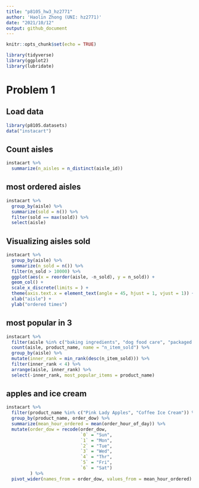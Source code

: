 ```yaml
---
title: "p8105_hw3_hz2771"
author: 'Haolin Zhong (UNI: hz2771)'
date: "2021/10/12"
output: github_document
---
```


```r
knitr::opts_chunk$set(echo = TRUE)
```

```r
library(tidyverse)
library(ggplot2)
library(lubridate)
```


# Problem 1

## Load data

```r
library(p8105.datasets)
data("instacart")
```

## Count aisles

```r
instacart %>% 
  summarize(n_aisles = n_distinct(aisle_id))
```

## most ordered aisles
```r
instacart %>% 
  group_by(aisle) %>% 
  summarize(sold = n()) %>% 
  filter(sold == max(sold)) %>% 
  select(aisle)
```

## Visualizing aisles sold

```r
instacart %>% 
  group_by(aisle) %>% 
  summarize(n_sold = n()) %>% 
  filter(n_sold > 10000) %>% 
  ggplot(aes(x = reorder(aisle, -n_sold), y = n_sold)) +
  geom_col() + 
  scale_x_discrete(limits = ) +
  theme(axis.text.x = element_text(angle = 45, hjust = 1, vjust = 1)) +
  xlab("aisle") +
  ylab("ordered times")

```

## most popular in 3

```r
instacart %>% 
  filter(aisle %in% c("baking ingredients", "dog food care", "packaged vegetables fruits")) %>% 
  count(aisle, product_name, name = "n_item_sold") %>% 
  group_by(aisle) %>% 
  mutate(inner_rank = min_rank(desc(n_item_sold))) %>% 
  filter(inner_rank < 4) %>% 
  arrange(aisle, inner_rank) %>% 
  select(-inner_rank, most_popular_items = product_name)
```

## apples and ice cream

```r
instacart %>% 
  filter(product_name %in% c("Pink Lady Apples", "Coffee Ice Cream")) %>% 
  group_by(product_name, order_dow) %>% 
  summarize(mean_hour_ordered = mean(order_hour_of_day)) %>% 
  mutate(order_dow = recode(order_dow,
                            `0` = "Sun",
                            `1` = "Mon",
                            `2` = "Tue",
                            `3` = "Wed",
                            `4` = "Thr",
                            `5` = "Fri",
                            `6` = "Sat")
         ) %>% 
  pivot_wider(names_from = order_dow, values_from = mean_hour_ordered)
```





